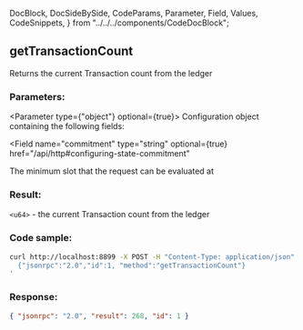   DocBlock,
  DocSideBySide,
  CodeParams,
  Parameter,
  Field,
  Values,
  CodeSnippets,
} from "../../../components/CodeDocBlock";

<DocBlock>

## getTransactionCount

Returns the current Transaction count from the ledger

<DocSideBySide>
<CodeParams>

### Parameters:

<Parameter type={"object"} optional={true}> 
Configuration object containing the following fields:

<Field
  name="commitment"
  type="string"
  optional={true}
  href="/api/http#configuring-state-commitment"
></Field>

<Field name="minContextSlot" type="number" optional={true}>
  The minimum slot that the request can be evaluated at
</Field>

</Parameter>

### Result:

`<u64>` - the current Transaction count from the ledger

</CodeParams>

<CodeSnippets>

### Code sample:

```bash
curl http://localhost:8899 -X POST -H "Content-Type: application/json" -d '
  {"jsonrpc":"2.0","id":1, "method":"getTransactionCount"}
'
```

### Response:

```json
{ "jsonrpc": "2.0", "result": 268, "id": 1 }
```

</CodeSnippets>
</DocSideBySide>
</DocBlock>
